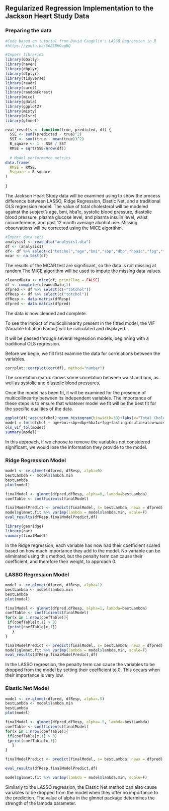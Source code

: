 ## Regularized Regression Implementation to the Jackson Heart Study Data

### Preparing the data

```r

#Code based on tutorial from David Caughlin's LASSO Regression in R
#https://youtu.be/5GZ5BHOugBQ

#Import libraries 
library(GGally)
library(haven)
library(dbplyr)
library(dtplyr)
library(tidyverse)
library(readr)
library(caret)
library(randomForest)
library(mice)
library(gdata)
library(ggplot2)
library(misty)
library(olsrr)
library(glmnet)

eval_results <- function(true, predicted, df) {
  SSE <- sum((predicted - true)^2)
  SST <- sum((true - mean(true))^2)
  R_square <- 1 - SSE / SST
  RMSE = sqrt(SSE/nrow(df))
    
  # Model performance metrics
data.frame(
  RMSE = RMSE,
  Rsquare = R_square
)
  
}
```

The Jackson Heart Study data will be examined using to show the process difference between LASSO, Ridge Regression, Elastic Net, and a traditional OLS regression model. The value of total cholesterol will be modeled against the subject's age, bmi, hba1c, systolic blood pressure, diastolic blood pressure, plasma glucose level, and plasma insulin level, waist circumference, and past 12 month average alcohol use. Missing observations will be corrected using the MICE algorithm.

```r
#Import data sets
analysis1 <- read_dta("analysis1.dta")
df <- (analysis1)
df<- df %>% select(c("totchol","age","bmi","sbp","dbp","hba1c","fpg","fastinginsulin","alcw", "waist"))
mcar <- na.test(df)
```

The results of the MCAR test are significant, so the data is not missing at random.The MICE algorithm will be used to impute the missing data values.

```r
cleanedData <- mice(df, printFlag = FALSE)
df <- complete(cleanedData,1)
dfpred <- df %>% select(c(-"totchol"))
dfResp <- df %>% select(c("totchol"))
dfResp <- data.matrix(dfResp)
dfpred <- data.matrix(dfpred)
```

The data is now cleaned and complete.

To see the impact of multicollinearity present in the fitted model, the VIF (Variable Inflation Factor) will be calculated and displayed.

It will be passed through several regression models, beginning with a traditional OLS regression.

Before we begin, we fill first examine the data for correlations between the variables.

```r
corrplot::corrplot(cor(df), method="number")

```

The correlation matrix shows some correlation between waist and bmi, as well as systolic and diastolic blood pressures.

Once the model has been fit, it will be examined for the presence of multicollinearity between its independent variables. The importance of these steps is to ensure that whatever model we fit will be the best fit for the specific qualities of the data.

```r

ggplot(df)+aes(totchol)+geom_histogram(binwidth=30)+labs(x="Total Cholesterol")
model = lm(totchol ~ age+bmi+sbp+dbp+hba1c+fpg+fastinginsulin+alcw+waist, data=df)
ols_vif_tol(model)
summary(model)


```

In this approach, if we choose to remove the variables not considered significant, we would lose the information they provide to the model.

### Ridge Regression Model

```r
model <- cv.glmnet(dfpred, dfResp, alpha=0)
bestLambda <- model$lambda.min
bestLambda
plot(model)

finalModel <- glmnet(dfpred,dfResp, alpha=0, lambda=bestLambda)
coefTable <- coefficients(finalModel)

finalModelPredict <- predict(finalModel, s= bestLambda, newx = dfpred)
model$glmnet.fit %>% varImp(lambda = model$lambda.min, scale=F)
eval_results(dfResp,finalModelPredict,df)

library(genridge)
library(car)
summary(finalModel)


```

In the Ridge regression, each variable has now had their coefficient scaled based on how much importance they add to the model. No variable can be eliminated using this method, but the penalty term can cause their coefficient, and therefore their weight, to approach 0.

### LASSO Regression Model

```r
model <- cv.glmnet(dfpred, dfResp, alpha=1)
bestLambda <- model$lambda.min
bestLambda
plot(model)

finalModel <- glmnet(dfpred,dfResp, alpha=1, lambda=bestLambda)
coefTable <- coefficients(finalModel)
for(x in 1:nrow(coefTable)){
 if(coefTable[x,1] > 0)
 {print(coefTable[x,1])  
   } 
}

finalModelPredict <- predict(finalModel, s= bestLambda, newx = dfpred)
model$glmnet.fit %>% varImp(lambda = model$lambda.min, scale=F)
eval_results(dfResp,finalModelPredict,df)
```

In the LASSO regression, the penalty term can cause the variables to be dropped from the model by setting their coefficient to 0. This occurs when their importance is very low.

### Elastic Net Model

```r
model <- cv.glmnet(dfpred, dfResp, alpha=.5)
bestLambda <- model$lambda.min
bestLambda
plot(model)

finalModel <- glmnet(dfpred,dfResp, alpha=.5, lambda=bestLambda)
coefTable <- coefficients(finalModel)
for(x in 1:nrow(coefTable)){
 if(coefTable[x,1] > 0)
 {print(coefTable[x,1])  
   } 
}

finalModelPredict <- predict(finalModel, s= bestLambda, newx = dfpred)

eval_results(dfResp,finalModelPredict,df)

model$glmnet.fit %>% varImp(lambda = model$lambda.min, scale=F)

```

Similarly to the LASSO regression, the Elastic Net method can also cause variables to be dropped from the model when they offer no importance to the prediction. The value of alpha in the glmnet package determines the strength of the lambda parameter.
